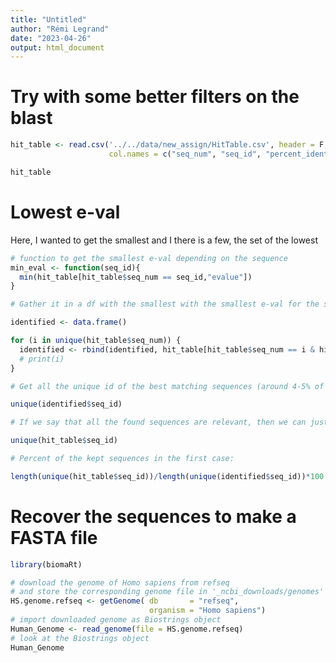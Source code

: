 ```yaml
---
title: "Untitled"
author: "Rémi Legrand"
date: "2023-04-26"
output: html_document
---
```




# Try with some better filters on the blast

```r
hit_table <- read.csv('../../data/new_assign/HitTable.csv', header = F, 
                      col.names = c("seq_num", "seq_id", "percent_identity", "alignment_length", "mismatches", "gap_opens", "q.start", "q.end", "s.start", "s.end", "evalue", "bit_score"))

hit_table
```

# Lowest e-val

Here, I wanted to get the smallest and I there is a few, the set of the lowest

```r
# function to get the smallest e-val depending on the sequence
min_eval <- function(seq_id){
  min(hit_table[hit_table$seq_num == seq_id,"evalue"])
}

# Gather it in a df with the smallest with the smallest e-val for the sequences (not optimized at all because for loop but easier to read)

identified <- data.frame()

for (i in unique(hit_table$seq_num)) {
  identified <- rbind(identified, hit_table[hit_table$seq_num == i & hit_table$evalue == min_eval(i),])
  # print(i)
}

# Get all the unique id of the best matching sequences (around 4-5% of all the matching sequences)

unique(identified$seq_id)

# If we say that all the found sequences are relevant, then we can just omit the previous step and obtain

unique(hit_table$seq_id)

# Percent of the kept sequences in the first case:

length(unique(hit_table$seq_id))/length(unique(identified$seq_id))*100
```

# Recover the sequences to make a FASTA file

```r
library(biomaRt)

# download the genome of Homo sapiens from refseq
# and store the corresponding genome file in '_ncbi_downloads/genomes'
HS.genome.refseq <- getGenome( db       = "refseq", 
                               organism = "Homo sapiens")
# import downloaded genome as Biostrings object
Human_Genome <- read_genome(file = HS.genome.refseq)
# look at the Biostrings object
Human_Genome
```


